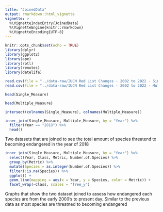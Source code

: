 ```yaml
---
title: "JoinedData"
output: rmarkdown::html_vignette
vignette: >
  %\VignetteIndexEntry{JoinedData}
  %\VignetteEngine{knitr::rmarkdown}
  %\VignetteEncoding{UTF-8}
---
```

```r
knitr::opts_chunk$set(echo = TRUE)
library(dplyr)
library(ggplot2)
library(ape)
library(rotl)
library(remotes)
library(datelife)
```

```r
read.csv(file = "../data-raw/IUCN Red List Changes - 2002 to 2022 - Single Measure.csv") -> Single_Measure
read.csv(file = "../data-raw/IUCN Red List Changes - 2002 to 2022 - Multiple Measures.csv") -> Multiple_Measure
```

```r
head(Single_Measure)
```

```r
head(Multiple_Measure)
```


```r
intersect(colnames(Single_Measure), colnames(Multiple_Measure))
```

```r
inner_join(Single_Measure, Multiple_Measure, by = "Year") %>% 
  filter(Year == "2018") %>% 
  head()
```

 Two datasets that are joined to see the total amount of species threatend to becoming endangered in the year of 2018
 
```r
inner_join(Single_Measure, Multiple_Measure, by = "Year") %>% 
  select(Year, Class, Metric, Number.of.Species) %>% 
  group_by(Metric) %>% 
  mutate(Species = as.integer(Number.of.Species)) %>% 
  filter(!is.na(Species)) %>% 
  ggplot() +
  geom_line(mapping = aes(x = Year, y = Species, color = Metric)) +
  facet_wrap(~Class, scales = "free_y")
```
Graphs that show the two dataset joined to assess how endangered each species are from the early 2000's to present day. Similar to the previous data as most species are threatned to becoming endangered
